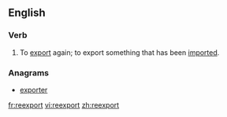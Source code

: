==English==

===Verb===
{{en-verb|reexport|ed}}
# To [[export]] again; to export something that has been [[import]]ed.

===Anagrams===
* [[exporter#English|exporter]]

[[fr:reexport]]
[[vi:reexport]]
[[zh:reexport]]